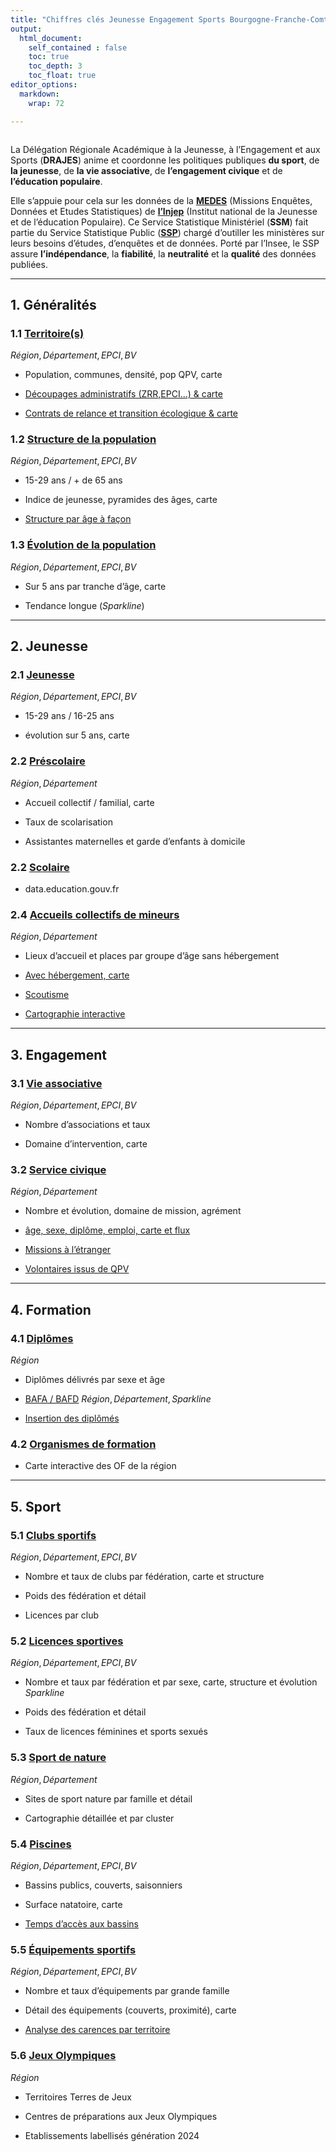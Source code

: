 ```yaml
---
title: "Chiffres clés Jeunesse Engagement Sports Bourgogne-Franche-Comté"
output:
  html_document:
    self_contained : false
    toc: true
    toc_depth: 3
    toc_float: true
editor_options: 
  markdown: 
    wrap: 72

---
```


```r

```

La Délégation Régionale Académique à la Jeunesse, à l'Engagement et aux
Sports (**DRAJES**) anime et coordonne les politiques publiques **du
sport**, de **la jeunesse**, de **la vie associative**, de
**l'engagement civique** et de **l'éducation populaire**.

Elle s'appuie pour cela sur les données de la
[**MEDES**](https://injep.fr/linstitut/missions/mission-enquetes-donnees-et-etudes-statistiques-medes/)
(Missions Enquêtes, Données et Etudes Statistiques) de
[**l'Injep**](https://injep.fr/) (Institut national de la Jeunesse et de
l'éducation Populaire). Ce Service Statistique Ministériel (**SSM**)
fait partie du Service Statistique Public
([**SSP**](https://www.insee.fr/fr/information/1302192)) chargé
d'outiller les ministères sur leurs besoins d'études, d'enquêtes et de
données. Porté par l'Insee, le SSP assure **l'indépendance**, la
**fiabilité**, la **neutralité** et la **qualité** des données publiées.

------------------------------------------------------------------------

## 1. **Généralités**

### 1.1 [Territoire(s)](1.1_demo.html)

$Région, Département, EPCI, BV$

-   Population, communes, densité, pop QPV, carte

-   [Découpages administratifs (ZRR,EPCI...) &
    carte](1.1_demo.html#découpages-administratifs)

-   [Contrats de relance et transition écologique &
    carte](1.1_demo.html#crte)

### 1.2 [Structure de la population](1.2_structure.html)

$Région, Département, EPCI, BV$

-   15-29 ans / + de 65 ans

-   Indice de jeunesse, pyramides des âges, carte

-   [Structure par âge à façon](1.2_structure.html#déparements)

### 1.3 [Évolution de la population](1.3_evol.html)

$Région, Département, EPCI, BV$

-   Sur 5 ans par tranche d'âge, carte

-   Tendance longue ($Sparkline$)

------------------------------------------------------------------------

## 2. **Jeunesse**

### 2.1 [Jeunesse](2.1_jeunesse.html)

$Région, Département, EPCI, BV$

-   15-29 ans / 16-25 ans

-   évolution sur 5 ans, carte

### 2.2 [Préscolaire](2.2_presco.html)

$Région, Département$

-   Accueil collectif / familial, carte

-   Taux de scolarisation

-   Assistantes maternelles et garde d'enfants à domicile

### 2.2 [Scolaire](2.3_scolaire.html)

-   data.education.gouv.fr

### 2.4 [Accueils collectifs de mineurs](2.4_ACM.html)

$Région, Département$

-   Lieux d'accueil et places par groupe d'âge sans hébergement

-   [Avec hébergement, carte](2.4_ACM.html#avec-hébergement)

-   [Scoutisme](2.4_ACM.html#scoutisme)

-   [Cartographie interactive](2.4_ACM.html#cartographie-interactive)

------------------------------------------------------------------------

## 3. **Engagement**

### 3.1 [Vie associative](3.1_VA.html)

$Région, Département, EPCI, BV$

-   Nombre d'associations et taux

-   Domaine d'intervention, carte

### 3.2 [Service civique](3.2_SC.html)

$Région, Département$

-   Nombre et évolution, domaine de mission, agrément

-   [âge, sexe, diplôme, emploi, carte et
    flux](3.2_SC.html#départements)

-   [Missions à l'étranger](3.2_SC.html#engagement-international)

-   [Volontaires issus de
    QPV](3.2_SC.html#quartier-politique-de-la-ville)

------------------------------------------------------------------------

## 4. **Formation**

### 4.1 [Diplômes](4.1_diplomes.html)

$Région$

-   Diplômes délivrés par sexe et âge

-   [BAFA /
    BAFD](4.1_diplomes.html#diplômes-non-professionnels-bafabafd)
    $Région, Département, Sparkline$

-   [Insertion des diplômés](4.1_diplomes.html#insertion-des-diplômés)

### 4.2 [Organismes de formation](4.2_OF3.html)

-   Carte interactive des OF de la région

------------------------------------------------------------------------

## 5. **Sport**

### 5.1 [Clubs sportifs](5.1_clubs.html)

$Région, Département, EPCI, BV$

-   Nombre et taux de clubs par fédération, carte et structure

-   Poids des fédération et détail

-   Licences par club

### 5.2 [Licences sportives](5.2_licences.html)

$Région, Département, EPCI, BV$

-   Nombre et taux par fédération et par sexe, carte, structure et
    évolution $Sparkline$

-   Poids des fédération et détail

-   Taux de licences féminines et sports sexués

### 5.3 [Sport de nature](5.3_nature.html)

$Région, Département$

-   Sites de sport nature par famille et détail

-   Cartographie détaillée et par cluster

### 5.4 [Piscines](5.4_piscines.html)

$Région, Département, EPCI, BV$

-   Bassins publics, couverts, saisonniers

-   Surface natatoire, carte

-   [Temps d'accès aux bassins](5.4_piscines.html#temps-daccès)

### 5.5 [Équipements sportifs](5.5_RES.html)

$Région, Département, EPCI, BV$

-   Nombre et taux d'équipements par grande famille

-   Détail des équipements (couverts, proximité), carte

-   [Analyse des carences par
    territoire](5.5_RES.html#analyse-des-territoires)
    
### 5.6 [Jeux Olympiques](5.6_JO.html)

$Région$

-   Territoires Terres de Jeux

-   Centres de préparations aux Jeux Olympiques

-   Etablissements labellisés génération 2024 


